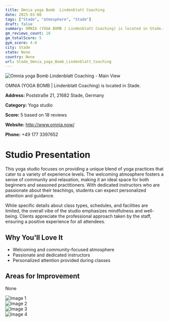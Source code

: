 ```yaml
---
title: Omnia yoga Bomb  Lindenblatt Coaching
date: 2025-03-08
tags: ["Stade", "atmosphere", "Stade"]  
draft: false
summary: OMNIA (YOGA BOMB | Lindenblatt Coaching) is located in Stade.
gm_reviews_count: 18
gm_totalScore: 5
gym_score: 4.0
city: Stade
state: None
country: None
url: Stade_Omnia_yoga_Bomb_Lindenblatt_Coaching
---
```


<div className="aspect-[16/9] relative my-8">
  <img 
    src="https://lh5.googleusercontent.com/p/AF1QipOAHolZY-oG4deLSYOHPxyg8PATlM0-uCsTBd2g=w1920-h1080-k-no"
    alt="Omnia yoga Bomb  Lindenblatt Coaching - Main View"
    className="object-cover absolute inset-0 w-full h-full rounded-lg"
  />
</div>

OMNIA (YOGA BOMB | Lindenblatt Coaching) is located in Stade.

**Address:** Poststraße 21, 21682 Stade, Germany

**Category:** Yoga studio

**Score:** 5 based on 18 reviews

**Website:** http://www.omnia.now/

**Phone:** +49 177 3397652

# Studio Presentation

This yoga studio focuses on providing a unique blend of yoga practices that cater to a variety of experience levels. The welcoming atmosphere fosters a sense of community and relaxation, making it an ideal space for both beginners and seasoned practitioners. With dedicated instructors who are passionate about their teachings, students can expect personalized attention and guidance.

While specific details about class types, schedules, and facilities are limited, the overall vibe of the studio emphasizes mindfulness and well-being. Clients appreciate the professional approach taken by the staff, ensuring a positive experience for all attendees.

## Why You'll Love It

- Welcoming and community-focused atmosphere
- Passionate and dedicated instructors
- Personalized attention provided during classes

## Areas for Improvement

None

<div className="grid grid-cols-1 xl:grid-cols-2 gap-4 my-8">
<div className="aspect-[4/3] relative"><img src="https://lh3.googleusercontent.com/p/AF1QipMdJsODhvnrt1xaEfuLx4pA65eFSlu1tkEZjIf_=w1920-h1080-k-no" alt="Image 1" className="object-cover absolute inset-0 w-full h-full rounded-lg" /></div>
<div className="aspect-[4/3] relative"><img src="https://lh5.googleusercontent.com/p/AF1QipPs0kKreJ0lhAn5yV3E2mBfR_rnSZpEQ8YEAYUe=w1920-h1080-k-no" alt="Image 2" className="object-cover absolute inset-0 w-full h-full rounded-lg" /></div>
<div className="aspect-[4/3] relative"><img src="https://lh5.googleusercontent.com/p/AF1QipMzGP6IhlOAsdsqfjIT9SCKzrolOCcBA9i8VFmd=w1920-h1080-k-no" alt="Image 3" className="object-cover absolute inset-0 w-full h-full rounded-lg" /></div>
<div className="aspect-[4/3] relative"><img src="https://lh5.googleusercontent.com/p/AF1QipO7T21HIYGmzLhZs1v7_hbZqrA7QGi3Pz9c3qVZ=w1920-h1080-k-no" alt="Image 4" className="object-cover absolute inset-0 w-full h-full rounded-lg" /></div>
</div>